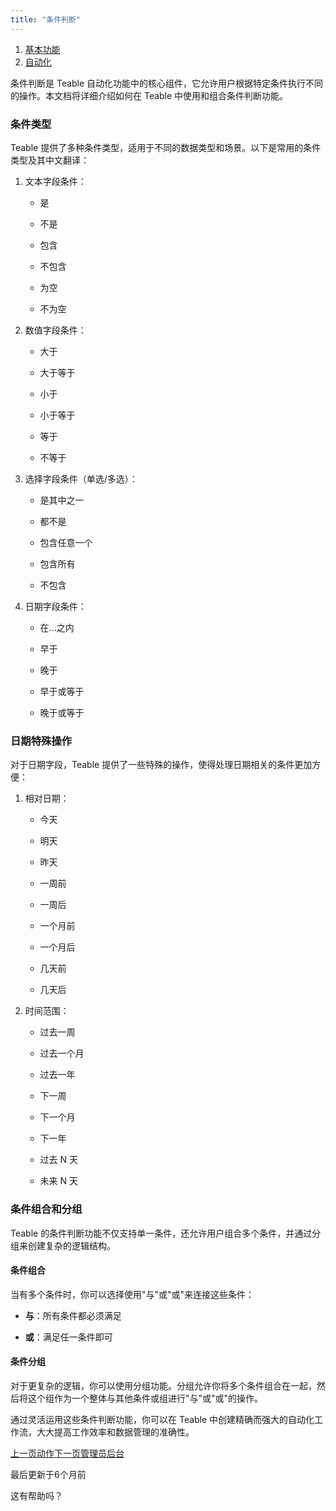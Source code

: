 ```yaml
---
title: "条件判断"
---
```


1. [基本功能](/ji-ben-gong-neng)
2. [自动化](/ji-ben-gong-neng/zi-dong-hua)

条件判断是 Teable 自动化功能中的核心组件，它允许用户根据特定条件执行不同的操作。本文档将详细介绍如何在 Teable 中使用和组合条件判断功能。

### 条件类型

Teable 提供了多种条件类型，适用于不同的数据类型和场景。以下是常用的条件类型及其中文翻译：

1. 文本字段条件：

   * 是

   * 不是

   * 包含

   * 不包含

   * 为空

   * 不为空

2. 数值字段条件：

   * 大于

   * 大于等于

   * 小于

   * 小于等于

   * 等于

   * 不等于

3. 选择字段条件（单选/多选）：

   * 是其中之一

   * 都不是

   * 包含任意一个

   * 包含所有

   * 不包含

4. 日期字段条件：

   * 在...之内

   * 早于

   * 晚于

   * 早于或等于

   * 晚于或等于

### 日期特殊操作

对于日期字段，Teable 提供了一些特殊的操作，使得处理日期相关的条件更加方便：

1. 相对日期：

   * 今天

   * 明天

   * 昨天

   * 一周前

   * 一周后

   * 一个月前

   * 一个月后

   * 几天前

   * 几天后

2. 时间范围：

   * 过去一周

   * 过去一个月

   * 过去一年

   * 下一周

   * 下一个月

   * 下一年

   * 过去 N 天

   * 未来 N 天

### 条件组合和分组

Teable 的条件判断功能不仅支持单一条件，还允许用户组合多个条件，并通过分组来创建复杂的逻辑结构。

#### 条件组合

当有多个条件时，你可以选择使用"与"或"或"来连接这些条件：

* **与**：所有条件都必须满足

* **或**：满足任一条件即可

#### 条件分组

对于更复杂的逻辑，你可以使用分组功能。分组允许你将多个条件组合在一起，然后将这个组作为一个整体与其他条件或组进行"与"或"或"的操作。

通过灵活运用这些条件判断功能，你可以在 Teable 中创建精确而强大的自动化工作流，大大提高工作效率和数据管理的准确性。

[上一页动作](/ji-ben-gong-neng/zi-dong-hua/dong-zuo)[下一页管理员后台](/ji-ben-gong-neng/guan-li-yuan-hou-tai)

最后更新于6个月前

这有帮助吗？
